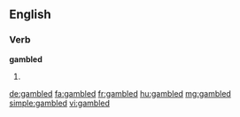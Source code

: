 ==English==

===Verb===
'''gambled'''

# {{past of|gamble}}

[[de:gambled]]
[[fa:gambled]]
[[fr:gambled]]
[[hu:gambled]]
[[mg:gambled]]
[[simple:gambled]]
[[vi:gambled]]